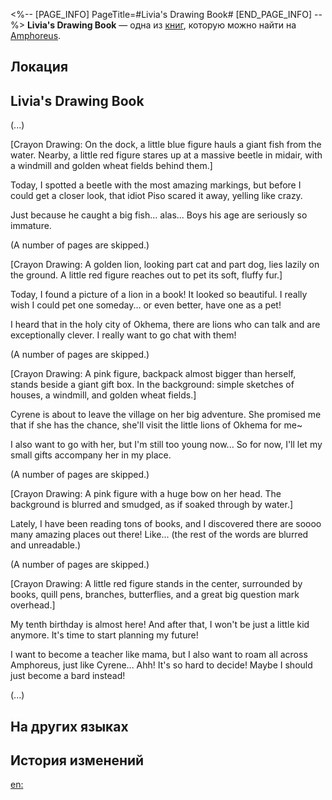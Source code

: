 <%-- [PAGE_INFO]
PageTitle=#Livia's Drawing Book#
[END_PAGE_INFO] --%>
{{Дополнить}}
{{Книга Инфобокс
|id           = 569
|partIds      = 190898
|Название     = 
|Изображение  = Предмет Книга Амфореус 2.png
|Мир          = Amphoreus
|Томов        = 1
|Автор        = <!--нужно добавить-->
|Описание     = A drawing book belonging to Livia, filled with vivid depictions of her rich inner world.
|Том1         = {{tx}}
|Источник1    = {{tx|Отсутствует источник}}
|Персонажи    = 
|Фракции      = Okhema
}}
'''Livia's Drawing Book''' — одна из [[Книги|книг]], которую можно найти на [[Amphoreus]].

==Локация==
{{Отметка карты|<!--название карты-->|<!--id отметки-->}}

==Livia's Drawing Book==
(...)

[Crayon Drawing: On the dock, a little blue figure hauls a giant fish from the water. Nearby, a little red figure stares up at a massive beetle in midair, with a windmill and golden wheat fields behind them.]

Today, I spotted a beetle with the most amazing markings, but before I could get a closer look, that idiot Piso scared it away, yelling like crazy.

Just because he caught a big fish... alas... Boys his age are seriously so immature.

(A number of pages are skipped.)

[Crayon Drawing: A golden lion, looking part cat and part dog, lies lazily on the ground. A little red figure reaches out to pet its soft, fluffy fur.]

Today, I found a picture of a lion in a book! It looked so beautiful. I really wish I could pet one someday... or even better, have one as a pet!

I heard that in the holy city of Okhema, there are lions who can talk and are exceptionally clever. I really want to go chat with them!

(A number of pages are skipped.)

[Crayon Drawing: A pink figure, backpack almost bigger than herself, stands beside a giant gift box. In the background: simple sketches of houses, a windmill, and golden wheat fields.]

Cyrene is about to leave the village on her big adventure. She promised me that if she has the chance, she'll visit the little lions of Okhema for me~

I also want to go with her, but I'm still too young now... So for now, I'll let my small gifts accompany her in my place.

(A number of pages are skipped.)

[Crayon Drawing: A pink figure with a huge bow on her head. The background is blurred and smudged, as if soaked through by water.]

Lately, I have been reading tons of books, and I discovered there are soooo many amazing places out there! Like... (the rest of the words are blurred and unreadable.)

(A number of pages are skipped.)

[Crayon Drawing: A little red figure stands in the center, surrounded by books, quill pens, branches, butterflies, and a great big question mark overhead.]

My tenth birthday is almost here! And after that, I won't be just a little kid anymore. It's time to start planning my future!

I want to become a teacher like mama, but I also want to roam all across Amphoreus, just like Cyrene... Ahh! It's so hard to decide! Maybe I should just become a bard instead!

(...)

==На других языках==
{{На других языках
|en   = Livia's Drawing Book
|zhs  = 莉维娅的绘本
|zht  = 莉維婭的繪本
|ja   = リウィアの絵本
|ko   = 리비아의 그림책
|es   = Cuaderno de dibujo de Livia
|fr   = Carnet de croquis de Livia
|ru   = Альбом Ливии
|th   = สมุดภาพของ Livia
|vi   = Sách Tranh Của Livia
|de   = Livias Bilderbuch
|id   = Buku Gambar Livia
|pt   = Livro Ilustrado de Livia
}}

==История изменений==
{{История изменений|3.5}}

[[en:]]